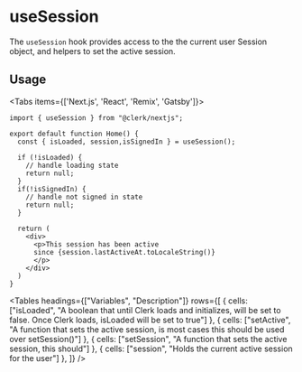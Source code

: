 
# useSession

The `useSession` hook provides access to the the current user Session object, and helpers to set the active session.

## Usage 

<Tabs items={['Next.js', 'React', 'Remix', 'Gatsby']}>
<Tab>
```tsx copy filename="pages/index.tsx"
import { useSession } from "@clerk/nextjs";

export default function Home() {
  const { isLoaded, session,isSignedIn } = useSession();
  
  if (!isLoaded) {
    // handle loading state
    return null;
  }
  if(!isSignedIn) {
    // handle not signed in state
    return null;
  }
  
  return (
    <div> 
      <p>This session has been active 
      since {session.lastActiveAt.toLocaleString()}
      </p>
    </div>
  )
}
```
</Tab>
</Tabs>

<Tables headings={["Variables", "Description"]} rows={[
    {
      cells: ["isLoaded", "A boolean that until Clerk loads and initializes, will be set to false. Once Clerk loads, isLoaded will be set to true"]
    },
    {
      cells: ["setActive", "A function that sets the active session, is most cases this should be used over setSession()"]
    },
    {
      cells: ["setSession", "A function that sets the active session, this should"]
    },
    {
      cells: ["session", "Holds the current active session for the user"]
    },
  ]} />
